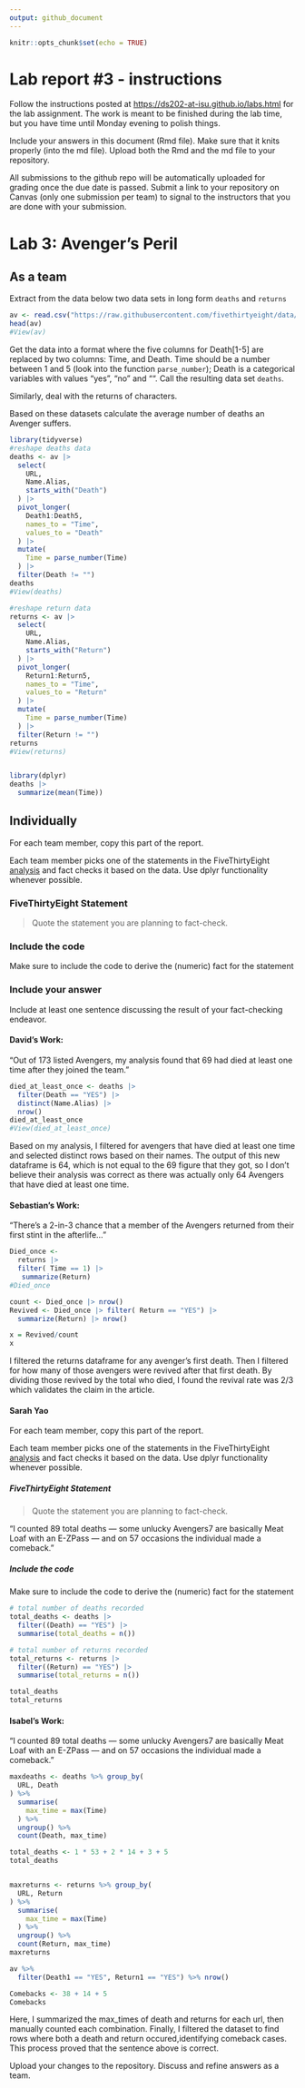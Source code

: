 ```yaml
---
output: github_document
---
```


<!-- README.md is generated from README.Rmd. Please edit the README.Rmd file -->

```r
knitr::opts_chunk$set(echo = TRUE)
```

# Lab report #3 - instructions

Follow the instructions posted at <https://ds202-at-isu.github.io/labs.html> for the lab assignment. The work is meant to be finished during the lab time, but you have time until Monday evening to polish things.

Include your answers in this document (Rmd file). Make sure that it knits properly (into the md file). Upload both the Rmd and the md file to your repository.

All submissions to the github repo will be automatically uploaded for grading once the due date is passed. Submit a link to your repository on Canvas (only one submission per team) to signal to the instructors that you are done with your submission.

# Lab 3: Avenger's Peril

## As a team

Extract from the data below two data sets in long form `deaths` and `returns`

```r
av <- read.csv("https://raw.githubusercontent.com/fivethirtyeight/data/master/avengers/avengers.csv", stringsAsFactors = FALSE)
head(av)
#View(av)
```

Get the data into a format where the five columns for Death[1-5] are replaced by two columns: Time, and Death. Time should be a number between 1 and 5 (look into the function `parse_number`); Death is a categorical variables with values "yes", "no" and "". Call the resulting data set `deaths`.

Similarly, deal with the returns of characters.

Based on these datasets calculate the average number of deaths an Avenger suffers.

```r
library(tidyverse)
#reshape deaths data
deaths <- av |> 
  select(
    URL,
    Name.Alias,
    starts_with("Death")
  ) |> 
  pivot_longer(
    Death1:Death5,
    names_to = "Time",
    values_to = "Death"
  ) |>
  mutate(
    Time = parse_number(Time)
  ) |>
  filter(Death != "")
deaths
#View(deaths)

#reshape return data
returns <- av |> 
  select(
    URL,
    Name.Alias,
    starts_with("Return")
  ) |> 
  pivot_longer(
    Return1:Return5,
    names_to = "Time",
    values_to = "Return"
  ) |>
  mutate(
    Time = parse_number(Time)
  ) |>
  filter(Return != "")
returns
#View(returns)


library(dplyr)
deaths |>
  summarize(mean(Time))
```

## Individually

For each team member, copy this part of the report.

Each team member picks one of the statements in the FiveThirtyEight [analysis](https://fivethirtyeight.com/features/avengers-death-comics-age-of-ultron/) and fact checks it based on the data. Use dplyr functionality whenever possible.

### FiveThirtyEight Statement

> Quote the statement you are planning to fact-check.

### Include the code

Make sure to include the code to derive the (numeric) fact for the statement

### Include your answer

Include at least one sentence discussing the result of your fact-checking endeavor.

#### David's Work:

"Out of 173 listed Avengers, my analysis found that 69 had died at least one time after they joined the team."

```r
died_at_least_once <- deaths |>
  filter(Death == "YES") |>
  distinct(Name.Alias) |>
  nrow()
died_at_least_once
#View(died_at_least_once)
```
Based on my analysis, I filtered for avengers that have died at least one time and selected distinct rows based on their names. The output of this new dataframe is 64, which is not equal to the 69 figure that they got, so I don't believe their analysis was correct as there was actually only 64 Avengers that have died at least one time.


#### Sebastian's Work:

"There's a 2-in-3 chance that a member of the Avengers returned from their first stint in the afterlife..."

```r
Died_once <- 
  returns |>
  filter( Time == 1) |>
   summarize(Return) 
#Died_once

count <- Died_once |> nrow()
Revived <- Died_once |> filter( Return == "YES") |>
  summarize(Return) |> nrow()

x = Revived/count 
x
```

I filtered the returns dataframe for any avenger's first death. Then I filtered for how many of those avengers were revived after that first death. By dividing those revived by the total who died, I found the revival rate was 2/3 which validates the claim in the article.

#### Sarah Yao

For each team member, copy this part of the report.

Each team member picks one of the statements in the FiveThirtyEight [analysis](https://fivethirtyeight.com/features/avengers-death-comics-age-of-ultron/) and fact checks it based on the data. Use dplyr functionality whenever possible.

##### FiveThirtyEight Statement

> Quote the statement you are planning to fact-check.

"I counted 89 total deaths — some unlucky Avengers7 are basically Meat Loaf with an E-ZPass — and on 57 occasions the individual made a comeback."

##### Include the code

Make sure to include the code to derive the (numeric) fact for the statement

```r

# total number of deaths recorded
total_deaths <- deaths |>
  filter((Death) == "YES") |>
  summarise(total_deaths = n())

# total number of returns recorded
total_returns <- returns |>
  filter((Return) == "YES") |>
  summarise(total_returns = n())

total_deaths
total_returns

```

#### Isabel's Work:

"I counted 89 total deaths — some unlucky Avengers7 are basically Meat Loaf with an E-ZPass — and on 57 occasions the individual made a comeback."

```r
maxdeaths <- deaths %>% group_by(
  URL, Death
) %>% 
  summarise(
    max_time = max(Time)
  ) %>% 
  ungroup() %>% 
  count(Death, max_time)

total_deaths <- 1 * 53 + 2 * 14 + 3 + 5
total_deaths


maxreturns <- returns %>% group_by(
  URL, Return
) %>% 
  summarise(
    max_time = max(Time)
  ) %>% 
  ungroup() %>% 
  count(Return, max_time)
maxreturns

av %>% 
  filter(Death1 == "YES", Return1 == "YES") %>% nrow()

Comebacks <- 38 + 14 + 5
Comebacks
```

Here, I summarized the max_times of death and returns for each url, then manually counted each combination. Finally, I filtered the dataset to find rows where both a death and return occured,identifying comeback cases. This process proved that the sentence above is correct. 



Upload your changes to the repository. Discuss and refine answers as a team.
